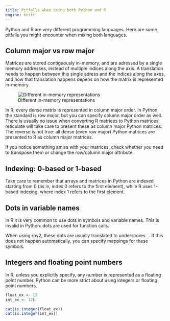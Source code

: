 ```yaml
---
title: Pitfalls when using both Python and R
engine: knitr
---
```


Python and R are very different programming languages. Here are some pitfalls you might encounter when mixing both languages.

## Column major vs row major
Matrices are stored contiguously in-memory, and are adressed by a single memory addresses, instead of multiple indices along the axis. A translation needs to happen between this single adress and the indices along the axes, and how that translation happens depens on how the matrix is represented in-memory.

![Different in-memory representations](images/inmemorymatrix.png){#fig-imm-matrix}

In R, every dense matrix is represented in column major order. In Python, the standard is row major, but you can specify column major order as well.
There is usually no issue when converting R matrices to Python matrices: reticulate will take care to present these as column major Python matrices. The reverse is not true: all dense (even row major) Python matrices are presented to R as column major matrices. 

If you notice something amiss with your matrices, check whether you need to transpose them or change the row/column major attribute.

## Indexing: 0-based or 1-based
Take care to remember that arrays and matrices in Python are indexed starting from 0 (as in, index 0 refers to the first element), while R uses 1-based indexing, where index 1 refers to the first element.

## Dots in variable names
In R it is very common to use dots in symbols and variable names. This is invalid in Python: dots are used for function calls.

When using rpy2, these dots are usually translated to underscores `_`. If this does not happen automatically, you can specify mappings for these symbols.

## Integers and floating point numbers
In R, unless you explicitly specify, any number is represented as a floating point number.
Python can be more strict about using integers or floating point numbers.

```r
float_ex <- 12
int_ex <- 12L

cat(is.integer(float_ex))
cat(is.integer(int_ex))
```
